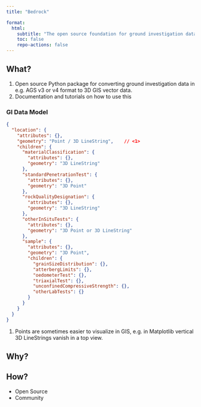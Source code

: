```yaml
---
title: "Bedrock"

format:
  html:
    subtitle: "The open source foundation for ground investigation data, subsurface modelling and Geo-BIM"
    toc: false
    repo-actions: false
---
```



## What?
1. Open source Python package for converting ground investigation data in e.g. AGS v3 or v4 format to 3D GIS vector data.
2. Documentation and tutorials on how to use this 

### GI Data Model
```.json
{
  "location": {
    "attributes": {},
    "geometry": "Point / 3D LineString",    // <1>
    "children": {
      "materialClassification": {
        "attributes": {},
        "geometry": "3D LineString"
      },
      "standardPenetrationTest": {
        "attributes": {},
        "geometry": "3D Point"
      },
      "rockQualityDesignation": {
        "attributes": {},
        "geometry": "3D LineString"
      },
      "otherInSituTests": {
        "attributes": {},
        "geometry": "3D Point or 3D LineString"
      },
      "sample": {
        "attributes": {},
        "geometry": "3D Point",
        "children": {
          "grainSizeDistribution": {},
          "atterbergLimits": {},
          "oedometerTest": {},
          "triaxialTest": {},
          "unconfinedCompressiveStrength": {},
          "otherLabTests": {}
        }
      }
    }
  }
}
```
1.  Points are sometimes easier to visualize in GIS, e.g. in Matplotlib vertical 3D LineStrings vanish in a top view.


## Why?


## How?
- Open Source
- Community
